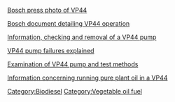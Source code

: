 [http://www.bosch-presse.de/cgi-bin/cgiWebLinkImage.exe/9014.JPG?sid=15983922&action=jpeg&image=\\Obelix\arena2\Bilder\bosch_pb\0199\jpg_org\jpg\9014.jpg Bosch press photo of VP44]

[http://rb-k.bosch.de/pool/resources/literatur/leseproben/u246e.pdf Bosch document detailing VP44 operation]

[http://www.metrosvc.com/vp44_Installation_info.htm Information, checking and removal of a VP44 pump]

[http://www.bluechipdiesel.com/injectionpumpfailures.html VP44 pump failures explained]

[http://www.freewebs.com/hcii/pumpidentification.htm Examination of VP44 pump and test methods]

[http://www.frybrid.com/vp44.htm Information concerning running pure plant oil in a VP44]

{{Stub}}
[[Category:Biodiesel]]
[[Category:Vegetable oil fuel]]
